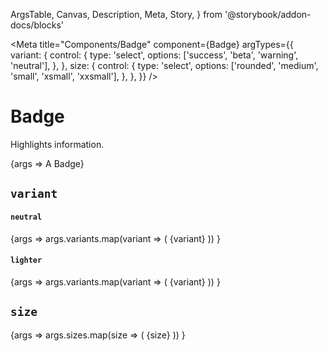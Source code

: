   ArgsTable,
  Canvas,
  Description,
  Meta,
  Story,
} from '@storybook/addon-docs/blocks'

<Meta
  title="Components/Badge"
  component={Badge}
  argTypes={{
    variant: {
      control: {
        type: 'select',
        options: ['success', 'beta', 'warning', 'neutral'],
      },
    },
    size: {
      control: {
        type: 'select',
        options: ['rounded', 'medium', 'small', 'xsmall', 'xxsmall'],
      },
    },
  }}
/>

# Badge

<Description>Highlights information.</Description>

<Canvas>
  <Story name="default" args={{}}>
    {args => <Badge {...args}>A Badge</Badge>}
  </Story>
</Canvas>

## `variant`

#### `neutral`

<Canvas>
  <Story
    name="neutral"
    args={{
      variants: ['primary', 'success', 'beta', 'error', 'info', 'neutral'],
    }}
  >
    {args =>
      args.variants.map(variant => (
        <Badge key={variant} variant={variant} mx={1}>
          {variant}
        </Badge>
      ))
    }
  </Story>
</Canvas>

#### `lighter`

<Canvas>
  <Story
    name="light"
    args={{
      variants: [
        'light-primary',
        'light-success',
        'light-beta',
        'light-error',
        'light-info',
        'light-neutral',
      ],
    }}
  >
    {args =>
      args.variants.map(variant => (
        <Badge key={variant} variant={variant} mx={1}>
          {variant}
        </Badge>
      ))
    }
  </Story>
</Canvas>

## `size`

<Canvas>
  <Story
    name="medium"
    args={{
      sizes: ['medium', 'small', 'xsmall', 'xxsmall', 'rounded'],
    }}
  >
    {args =>
      args.sizes.map(size => (
        <Badge key={size} size={size} mx={1}>
          {size}
        </Badge>
      ))
    }
  </Story>
</Canvas>

<ArgsTable of={Badge} />
